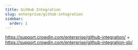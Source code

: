 ```yaml
---
title: GitHub Integration
slug: enterprise/github-integration
sidebar:
  order: 1
---
```


https://support.crowdin.com/enterprise/github-integration/ + https://support.crowdin.com/enterprise/github-integration-sb/
